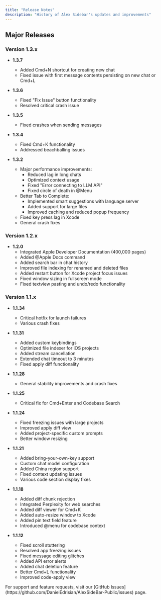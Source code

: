 ```yaml
---
title: "Release Notes"
description: "History of Alex Sidebar's updates and improvements"
---
```


## Major Releases

### Version 1.3.x

- **1.3.7**

  - Added Cmd+N shortcut for creating new chat
  - Fixed issue with first message contents persisting on new chat or Cmd+L

- **1.3.6**

  - Fixed "Fix Issue" button functionality
  - Resolved critical crash issue

- **1.3.5**

  - Fixed crashes when sending messages

- **1.3.4**

  - Fixed Cmd+K functionality
  - Addressed beachballing issues

- **1.3.2**
  - Major performance improvements:
    - Reduced lag in long chats
    - Optimized context usage
    - Fixed "Error connecting to LLM API"
    - Fixed circle of death in @Menu
  - Better Tab to Complete:
    - Implemented smart suggestions with language server
    - Added support for large files
    - Improved caching and reduced popup frequency
  - Fixed key press lag in Xcode
  - General crash fixes

### Version 1.2.x

- **1.2.0**
  - Integrated Apple Developer Documentation (400,000 pages)
  - Added @Apple Docs command
  - Added search bar in chat history
  - Improved file indexing for renamed and deleted files
  - Added restart button for Xcode project focus issues
  - Fixed window sizing in fullscreen mode
  - Fixed textview pasting and undo/redo functionality

### Version 1.1.x

- **1.1.34**

  - Critical hotfix for launch failures
  - Various crash fixes

- **1.1.31**

  - Added custom keybindings
  - Optimized file indexer for iOS projects
  - Added stream cancellation
  - Extended chat timeout to 3 minutes
  - Fixed apply diff functionality

- **1.1.28**

  - General stability improvements and crash fixes

- **1.1.25**

  - Critical fix for Cmd+Enter and Codebase Search

- **1.1.24**

  - Fixed freezing issues with large projects
  - Improved apply diff view
  - Added project-specific custom prompts
  - Better window resizing

- **1.1.21**

  - Added bring-your-own-key support
  - Custom chat model configuration
  - Added China region support
  - Fixed context updating issues
  - Various code section display fixes

- **1.1.18**

  - Added diff chunk rejection
  - Integrated Perplexity for web searches
  - Added diff viewer for Cmd+K
  - Added auto-resize window to Xcode
  - Added pin text field feature
  - Introduced @menu for codebase context

- **1.1.12**
  - Fixed scroll stuttering
  - Resolved app freezing issues
  - Fixed message editing glitches
  - Added API error alerts
  - Added chat deletion feature
  - Better Cmd+L functionality
  - Improved code-apply view

<Note>
  For support and feature requests, visit our [GitHub
  Issues](https://github.com/DanielEdrisian/AlexSideBar-Public/issues) page.
</Note>
